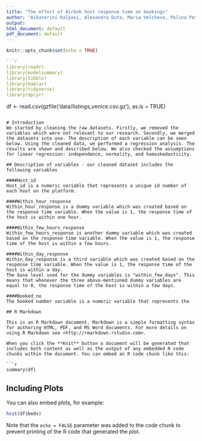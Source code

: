 ```yaml
---
title: "The effect of Airbnb host response time on bookings"
author: "Aikaterini Kalpaxi, Alexandra Duta, Maria Velcheva, Polina Petkova, and Renos Chatzistavrou,"
output:
html_document: default
pdf_document: default
---
```


```r
knitr::opts_chunk$set(echo = TRUE)

```r
library(readr)
library(modelsummary)
library(tibble)
library(hablar)
library(tidyverse)
library(dplyr)
```

df <- read.csv(gzfile('data/listings_venice.csv.gz'), as.is = TRUE)

```

# Introduction
We started by cleaning the raw datasets. Firstly, we removed the variables which were not relevant to our research. Secondly, we merged the datasets into one. The description of each variable can be seen below. Using the cleaned data, we performed a regression analysis. The results are shown and described below. We also checked the assumptions for linear regression: independence, normality, and homoskedasticity.

## Description of variables - our cleaned dataset includes the following variables

####Host_id
Host_id is a numeric variable that represents a unique id number of each host on the platform. 

####Within_hour_response
Within_hour_response is a dummy variable which was created based on the response time variable. When the value is 1, the response time of the host is within one hour. 

####Within_few_hours_response
Within_few_hours_response is another dummy variable which was created based on the response time variable. When the value is 1, the response time of the host is within a few hours.

####Within_day_response
Within_day_response is a third variable which was created based on the response time variable. When the value is 1, the response time of the host is within a day. 
The base level used for the dummy variables is "within_few_days". This means that whenever the three above-mentioned dummy variables are equal to 0, the response time of the host is within a few days. 

####Booked_no
The booked number variable is a numeric variable that represents the 

## R Markdown

This is an R Markdown document. Markdown is a simple formatting syntax for authoring HTML, PDF, and MS Word documents. For more details on using R Markdown see <http://rmarkdown.rstudio.com>.

When you click the **Knit** button a document will be generated that includes both content as well as the output of any embedded R code chunks within the document. You can embed an R code chunk like this:

```r
summary(df)
```

## Including Plots

You can also embed plots, for example:

```r
hist(df$beds)
```

Note that the `echo = FALSE` parameter was added to the code chunk to prevent printing of the R code that generated the plot.
